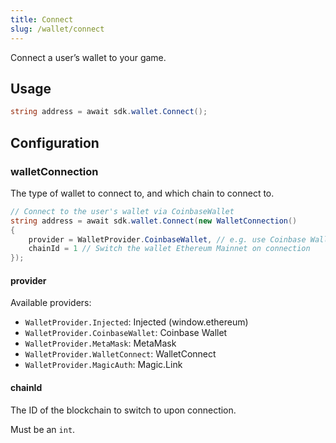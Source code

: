 ```yaml
---
title: Connect
slug: /wallet/connect
---
```


Connect a user&rsquo;s wallet to your game.

## Usage

```csharp
string address = await sdk.wallet.Connect();
```

## Configuration

### walletConnection

The type of wallet to connect to, and which chain to connect to.

```csharp
// Connect to the user's wallet via CoinbaseWallet
string address = await sdk.wallet.Connect(new WalletConnection()
{
    provider = WalletProvider.CoinbaseWallet, // e.g. use Coinbase Wallet
    chainId = 1 // Switch the wallet Ethereum Mainnet on connection
});
```

#### provider

Available providers:

- `WalletProvider.Injected`: Injected (window.ethereum)
- `WalletProvider.CoinbaseWallet`: Coinbase Wallet
- `WalletProvider.MetaMask`: MetaMask
- `WalletProvider.WalletConnect`: WalletConnect
- `WalletProvider.MagicAuth`: Magic.Link

#### chainId

The ID of the blockchain to switch to upon connection.

Must be an `int`.
